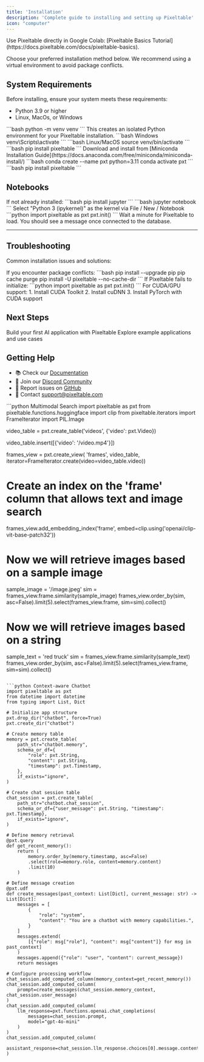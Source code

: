 ```yaml
---
title: 'Installation'
description: 'Complete guide to installing and setting up Pixeltable'
icon: "computer"
---
```


<Tip>
  Use Pixeltable directly in Google Colab: [Pixeltable Basics Tutorial](https://docs.pixeltable.com/docs/pixeltable-basics).
</Tip>

Choose your preferred installation method below. We recommend using a virtual environment to avoid package conflicts.

## System Requirements

Before installing, ensure your system meets these requirements:

- Python 3.9 or higher
- Linux, MacOs, or Windows

<Tabs>
  <Tab title="Python venv">
    <Steps>
      <Step title="Create virtual environment">
        ```bash
        python -m venv venv
        ```
        This creates an isolated Python environment for your Pixeltable installation.
      </Step>
      <Step title="Activate environment">
        <CodeGroup>
          ```bash Windows
          venv\Scripts\activate
          ```
          ```bash Linux/MacOS
          source venv/bin/activate
          ```
        </CodeGroup>
      </Step>
      <Step title="Install Pixeltable">
        ```bash
        pip install pixeltable
        ```
      </Step>
    </Steps>
  </Tab>
  <Tab title="Conda/Miniconda">
    <Steps>
      <Step title="Install Miniconda">
        Download and install from [Miniconda Installation Guide](https://docs.anaconda.com/free/miniconda/miniconda-install/)
      </Step>
      <Step title="Create environment">
        ```bash
        conda create --name pxt python=3.11
        conda activate pxt
        ```
      </Step>
      <Step title="Install Pixeltable">
        ```bash
        pip install pixeltable
        ```
      </Step>
    </Steps>
  </Tab>
</Tabs>

## Notebooks

<Steps>
  <Step title="Install Jupyter">
    If not already installed:
    ```bash
    pip install jupyter
    ```
  </Step>
  <Step title="Start Jupyter server">
    ```bash
    jupyter notebook
    ```
  </Step>
  <Step title="Create notebook">
    Select "Python 3 (ipykernel)" as the kernel via File / New / Notebook
  </Step>
  <Step title="Test installation">
    ```python
    import pixeltable as pxt
    pxt.init()
    ```
  </Step>
</Steps>

<Warning>
  Wait a minute for Pixeltable to load. You should see a message once connected to the database.
</Warning>

---

## Troubleshooting

Common installation issues and solutions:

<AccordionGroup>
  <Accordion title="Package conflicts">
    If you encounter package conflicts:
    ```bash
    pip install --upgrade pip
    pip cache purge
    pip install -U pixeltable --no-cache-dir
    ```
  </Accordion>
  
  <Accordion title="Database connection issues">
    If Pixeltable fails to initialize:
    ```python
    import pixeltable as pxt
    pxt.init()
    ```
  </Accordion>
  
  <Accordion title="GPU support">
    For CUDA/GPU support:
    1. Install CUDA Toolkit
    2. Install cuDNN
    3. Install PyTorch with CUDA support
  </Accordion>
</AccordionGroup>

## Next Steps

<CardGroup cols={2}>
  <Card title="Quick Start Tutorial" icon="play" href="/docs/tutorials/quickstart">
    Build your first AI application with Pixeltable
  </Card>
  <Card title="Example Gallery" icon="images" href="/docs/examples/gallery">
    Explore example applications and use cases
  </Card>
</CardGroup>

## Getting Help

- 📚 Check our [Documentation](https://docs.pixeltable.com)
- 💬 Join our [Discord Community](https://discord.gg/pixeltable)
- 🐛 Report issues on [GitHub](https://github.com/pixeltable/pixeltable/issues)
- 📧 Contact [support@pixeltable.com](mailto:support@pixeltable.com)

<RequestExample>
```python Multimodal Search
import pixeltable as pxt
from pixeltable.functions.huggingface import clip
from pixeltable.iterators import FrameIterator
import PIL.Image

video_table = pxt.create_table('videos', {'video': pxt.Video})

video_table.insert([{'video': '/video.mp4'}])

frames_view = pxt.create_view(
    'frames', video_table, iterator=FrameIterator.create(video=video_table.video))

# Create an index on the 'frame' column that allows text and image search
frames_view.add_embedding_index('frame', embed=clip.using('openai/clip-vit-base-patch32'))

# Now we will retrieve images based on a sample image
sample_image = '/image.jpeg'
sim = frames_view.frame.similarity(sample_image)
frames_view.order_by(sim, asc=False).limit(5).select(frames_view.frame, sim=sim).collect()

# Now we will retrieve images based on a string
sample_text = 'red truck'
sim = frames_view.frame.similarity(sample_text)
frames_view.order_by(sim, asc=False).limit(5).select(frames_view.frame, sim=sim).collect()
```

```python Context-aware Chatbot
import pixeltable as pxt
from datetime import datetime
from typing import List, Dict

# Initialize app structure
pxt.drop_dir("chatbot", force=True)
pxt.create_dir("chatbot")

# Create memory table
memory = pxt.create_table(
    path_str="chatbot.memory",
    schema_or_df={
        "role": pxt.String,
        "content": pxt.String,
        "timestamp": pxt.Timestamp,
    },
    if_exists="ignore",
)

# Create chat session table
chat_session = pxt.create_table(
    path_str="chatbot.chat_session",
    schema_or_df={"user_message": pxt.String, "timestamp": pxt.Timestamp},
    if_exists="ignore",
)

# Define memory retrieval
@pxt.query
def get_recent_memory():
    return (
        memory.order_by(memory.timestamp, asc=False)
        .select(role=memory.role, content=memory.content)
        .limit(10)
    )

# Define message creation
@pxt.udf
def create_messages(past_context: List[Dict], current_message: str) -> List[Dict]:
    messages = [
        {
            "role": "system",
            "content": "You are a chatbot with memory capabilities.",
        }
    ]
    messages.extend(
        [{"role": msg["role"], "content": msg["content"]} for msg in past_context]
    )
    messages.append({"role": "user", "content": current_message})
    return messages

# Configure processing workflow
chat_session.add_computed_column(memory_context=get_recent_memory())
chat_session.add_computed_column(
    prompt=create_messages(chat_session.memory_context, chat_session.user_message)
)
chat_session.add_computed_column(
    llm_response=pxt.functions.openai.chat_completions(
        messages=chat_session.prompt,
        model="gpt-4o-mini"
    )
)
chat_session.add_computed_column(
    assistant_response=chat_session.llm_response.choices[0].message.content
)

```
</RequestExample>